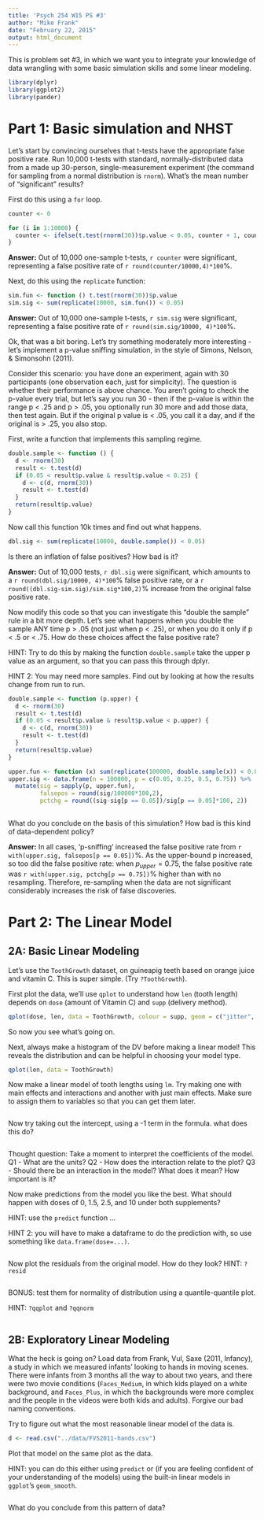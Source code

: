 ```yaml
---
title: 'Psych 254 W15 PS #3'
author: "Mike Frank"
date: "February 22, 2015"
output: html_document
---
```


This is problem set #3, in which we want you to integrate your knowledge of data wrangling with some basic simulation skills and some linear modeling.

```r
library(dplyr)
library(ggplot2)
library(pander)
```

Part 1: Basic simulation and NHST
=================================

Let's start by convincing ourselves that t-tests have the appropriate false positive rate. Run 10,000 t-tests with standard, normally-distributed data from a made up 30-person, single-measurement experiment (the command for sampling from a normal distribution is `rnorm`). What's the mean number of "significant" results?

First do this using a `for` loop.

```r
counter <- 0

for (i in 1:10000) {
  counter <- ifelse(t.test(rnorm(30))$p.value < 0.05, counter + 1, counter)
}
```

**Answer:** Out of 10,000 one-sample t-tests, `r counter` were significant, representing a false positive rate of `r round(counter/10000,4)*100`%.

Next, do this using the `replicate` function:

```r
sim.fun <- function () t.test(rnorm(30))$p.value
sim.sig <- sum(replicate(10000, sim.fun()) < 0.05)
```

**Answer:** Out of 10,000 one-sample t-tests, `r sim.sig` were significant, representing a false positive rate of `r round(sim.sig/10000, 4)*100`%.

Ok, that was a bit boring. Let's try something moderately more interesting - let's implement a p-value sniffing simulation, in the style of Simons, Nelson, & Simonsohn (2011).

Consider this scenario: you have done an experiment, again with 30 participants (one observation each, just for simplicity). The question is whether their performance is above chance. You aren't going to check the p-value every trial, but let's say you run 30 - then if the p-value is within the range p < .25 and p > .05, you optionally run 30 more and add those data, then test again. But if the original p value is < .05, you call it a day, and if the original is > .25, you also stop.  

First, write a function that implements this sampling regime.

```r
double.sample <- function () {
  d <- rnorm(30)
  result <- t.test(d)
  if (0.05 < result$p.value & result$p.value < 0.25) {
    d <- c(d, rnorm(30))
    result <- t.test(d)
  }
  return(result$p.value)
}
```

Now call this function 10k times and find out what happens. 

```r
dbl.sig <- sum(replicate(10000, double.sample()) < 0.05)
```

Is there an inflation of false positives? How bad is it?

**Answer:** Out of 10,000 tests, `r dbl.sig` were significant, which amounts to a `r round(dbl.sig/10000, 4)*100`% false positive rate, or a `r round((dbl.sig-sim.sig)/sim.sig*100,2)`% increase from the original false positive rate.

Now modify this code so that you can investigate this "double the sample" rule in a bit more depth. Let's see what happens when you double the sample ANY time p > .05 (not just when p < .25), or when you do it only if p < .5 or < .75. How do these choices affect the false positive rate?

HINT: Try to do this by making the function `double.sample` take the upper p value as an argument, so that you can pass this through dplyr.

HINT 2: You may need more samples. Find out by looking at how the results change from run to run.

```r
double.sample <- function (p.upper) {
  d <- rnorm(30)
  result <- t.test(d)
  if (0.05 < result$p.value & result$p.value < p.upper) {
    d <- c(d, rnorm(30))
    result <- t.test(d)
  }
  return(result$p.value)
}

upper.fun <- function (x) sum(replicate(100000, double.sample(x)) < 0.05)
upper.sig <- data.frame(n = 100000, p = c(0.05, 0.25, 0.5, 0.75)) %>%
  mutate(sig = sapply(p, upper.fun),
         falsepos = round(sig/100000*100,2),
         pctchg = round((sig-sig[p == 0.05])/sig[p == 0.05]*100, 2))
  
```

What do you conclude on the basis of this simulation? How bad is this kind of data-dependent policy?

**Answer:** In all cases, 'p-sniffing' increased the false positive rate from `r with(upper.sig, falsepos[p == 0.05])`%. As the upper-bound p increased, so too did the false positive rate: when $p_{upper} = 0.75$, the false positive rate was `r with(upper.sig, pctchg[p == 0.75])`% higher than with no resampling. Therefore, re-sampling when the data are not significant considerably increases the risk of false discoveries.


Part 2: The Linear Model
========================

2A: Basic Linear Modeling
-------------------------

Let's use the `ToothGrowth` dataset, on guineapig teeth based on orange juice
and vitamin C. This is super simple. (Try `?ToothGrowth`).

First plot the data, we'll use `qplot` to understand how `len` (tooth length) depends on `dose` (amount of Vitamin C) and `supp` (delivery method).

```r
qplot(dose, len, data = ToothGrowth, colour = supp, geom = c("jitter", "smooth"), width = 0.1, method = "lm", xlab = "Dose (mg)", ylab = "Tooth length")
```

So now you see what's going on. 

Next, always make a histogram of the DV before making a linear model! This reveals the distribution and can be helpful in choosing your model type.

```r
qplot(len, data = ToothGrowth)
```

Now make a linear model of tooth lengths using `lm`. Try making one with main effects and interactions and another with just main  effects. Make sure to assign them to variables so that you can get them later.

```r
```

Now try taking out the intercept, using a -1 term in the formula. what does this do?

```r
```

Thought question: Take a moment to interpret the coefficients of the model. 
Q1 - What are the units?
Q2 - How does the interaction relate to the plot?
Q3 - Should there be an interaction in the model? What does it mean? How important is it?

Now make predictions from the model you like the best. What should happen with
doses of 0, 1.5, 2.5, and 10 under both supplements? 

HINT: use the `predict` function ...

HINT 2: you will have to make a dataframe to do the prediction with, so use something like `data.frame(dose=...)`.

```r
```

Now plot the residuals from the original model. How do they look?
HINT: `?resid`

```r
```


BONUS: test them for normality of distribution using a quantile-quantile plot.

HINT: `?qqplot` and `?qqnorm`

```r
```


2B: Exploratory Linear Modeling
-------------------------------

What the heck is going on? Load data from Frank, Vul, Saxe (2011, Infancy), a study in which we measured infants' looking to hands in moving scenes. There were infants from 3 months all the way to about two years, and there were two movie conditions (`Faces_Medium`, in which kids played on a white background, and `Faces_Plus`, in which the backgrounds were more complex and the people in the videos were both kids and adults). Forgive our bad naming conventions.

Try to figure out what the most reasonable linear model of the data is.

```r
d <- read.csv("../data/FVS2011-hands.csv")

```

Plot that model on the same plot as the data.

HINT: you can do this either using `predict` or (if you are feeling confident of your understanding of the models) using the built-in linear models in `ggplot`'s `geom_smooth`. 

```r
```

What do you conclude from this pattern of data?
